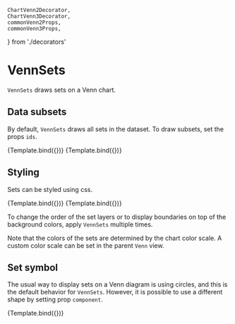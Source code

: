     ChartVenn2Decorator,
    ChartVenn3Decorator,
    commonVenn2Props,
    commonVenn3Props,
} from './decorators'

# VennSets

<Meta title="Addons/Set/VennSets" />


`VennSets` draws sets on a Venn chart.

<ArgsTable of={VennSets} />

## Data subsets

By default, `VennSets` draws all sets in the dataset. To draw subsets, set the props `ids`.

<Canvas>
    <Story name="default" component={VennSets} decorators={[ChartVenn2Decorator]}>
        {Template.bind({})}
    </Story>
    <Story
        name="one set"
        args={{ ids: ['alpha'] }}
        component={VennSets}
        decorators={[ChartVenn2Decorator]}
    >
        {Template.bind({})}
    </Story>
</Canvas>

## Styling

Sets can be styled using css.

<Canvas>
    <Story
        name="styled - two sets"
        args={{ style: { strokeWidth: 1, stroke: '#222', fillOpacity: 0.7 } }}
        component={VennSets}
        decorators={[ChartVenn2Decorator]}
    >
        {Template.bind({})}
    </Story>
    <Story
        name="styled - three sets"
        args={{ style: { strokeWidth: 1, stroke: '#222', fillOpacity: 0.7 } }}
        component={VennSets}
        decorators={[ChartVenn3Decorator]}
    >
        {Template.bind({})}
    </Story>
</Canvas>

To change the order of the set layers or to display boundaries on top of the background colors, apply `VennSets` multiple times.

<Canvas>
    <Story name="multiple layers - two sets">
        <Chart size={[400, 300]} padding={[80, 60, 60, 80]} style={{ display: 'inline-block' }}>
            <Venn {...commonVenn2Props}>
                <VennSets style={{ fillOpacity: 0.7, strokeWidth: 0 }} />
                <VennSets style={{ fillOpacity: 0, strokeWidth: 1, stroke: '#222' }} />
            </Venn>
        </Chart>
    </Story>
    <Story name="multiple layers - three sets">
        <Chart size={[400, 300]} padding={[80, 60, 60, 80]} style={{ display: 'inline-block' }}>
            <Venn {...commonVenn3Props}>
                <VennSets style={{ fillOpacity: 0.7, strokeWidth: 0 }} />
                <VennSets style={{ fillOpacity: 0, strokeWidth: 1, stroke: '#222' }} />
            </Venn>
        </Chart>
    </Story>
</Canvas>

Note that the colors of the sets are determined by the chart color scale. A custom color scale can be set in the parent `Venn` view.

## Set symbol

The usual way to display sets on a Venn diagram is using circles, and this is the default behavior for `VennSets`. However, it is possible to use a different shape by setting prop `component`.

<Canvas>
    <Story
        name="squares"
        args={{
            component: Square,
            style: { fillOpacity: 0.7, strokeWidth: 1, stroke: '#222' },
        }}
        component={VennSets}
        decorators={[ChartVenn2Decorator]}
    >
        {Template.bind({})}
    </Story>
</Canvas>
